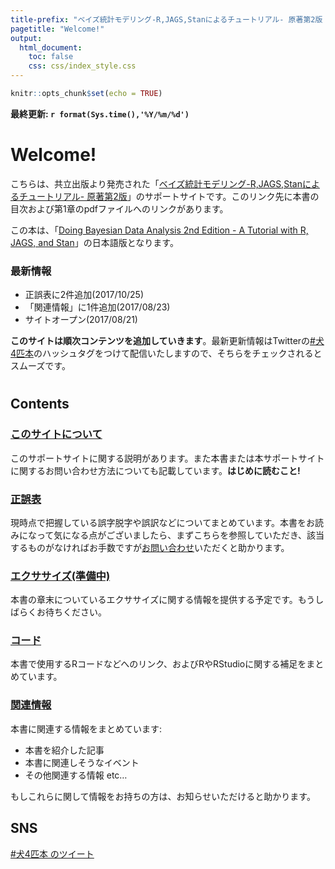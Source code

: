 ```yaml
---
title-prefix: "ベイズ統計モデリング-R,JAGS,Stanによるチュートリアル- 原著第2版 サポートサイト"
pagetitle: "Welcome!"
output:
  html_document:
    toc: false
    css: css/index_style.css
---
```


```r
knitr::opts_chunk$set(echo = TRUE)

```

**最終更新: `r format(Sys.time(),'%Y/%m/%d')` **

# Welcome!

こちらは、共立出版より発売された「[ベイズ統計モデリング-R,JAGS,Stanによるチュートリアル- 原著第2版](http://www.kyoritsu-pub.co.jp/bookdetail/9784320113169)」のサポートサイトです。このリンク先に本書の目次および第1章のpdfファイルへのリンクがあります。

この本は、「[Doing Bayesian Data Analysis 2nd Edition - A Tutorial with R, JAGS, and Stan](https://sites.google.com/site/doingbayesiandataanalysis/)」の日本語版となります。

### 最新情報

- 正誤表に2件追加(2017/10/25)
- 「関連情報」に1件追加(2017/08/23)
- サイトオープン(2017/08/21)

**このサイトは順次コンテンツを追加していきます**。最新更新情報はTwitterの[#犬4匹本](https://twitter.com/search?q=%23%E7%8A%AC4%E5%8C%B9%E6%9C%AC)のハッシュタグをつけて配信いたしますので、そちらをチェックされるとスムーズです。

# {.row .noline}

## Contents{.col-md-8}

### [このサイトについて](about.html)

このサポートサイトに関する説明があります。また本書または本サポートサイトに関するお問い合わせ方法についても記載しています。**はじめに読むこと!**

### [正誤表](errata.html)

現時点で把握している誤字脱字や誤訳などについてまとめています。本書をお読みになって気になる点がございましたら、まずこちらを参照していただき、該当するものがなければお手数ですが[お問い合わせ](about.html#contact)いただくと助かります。

### [エクササイズ(準備中)](exercise.html)

本書の章末についているエクササイズに関する情報を提供する予定です。もうしばらくお待ちください。

### [コード](code.html)

本書で使用するRコードなどへのリンク、およびRやRStudioに関する補足をまとめています。

### [関連情報](relate.html)

本書に関連する情報をまとめています:

- 本書を紹介した記事
- 本書に関連しそうなイベント
- その他関連する情報 etc...

もしこれらに関して情報をお持ちの方は、お知らせいただけると助かります。

## SNS{.col-md-4}

<a class="twitter-timeline"  href="https://twitter.com/hashtag/%E7%8A%AC4%E5%8C%B9%E6%9C%AC" data-widget-id="899466282487095298" data-hight="600" data-width="300">#犬4匹本 のツイート</a>
<script>!function(d,s,id){var js,fjs=d.getElementsByTagName(s)[0],p=/^http:/.test(d.location)?'http':'https';if(!d.getElementById(id)){js=d.createElement(s);js.id=id;js.src=p+"://platform.twitter.com/widgets.js";fjs.parentNode.insertBefore(js,fjs);}}(document,"script","twitter-wjs");</script>
